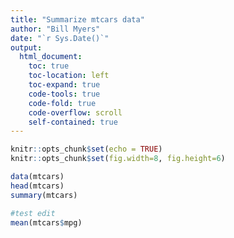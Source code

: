 ```yaml
---
title: "Summarize mtcars data"
author: "Bill Myers"
date: "`r Sys.Date()`"
output:
  html_document:
    toc: true
    toc-location: left
    toc-expand: true
    code-tools: true
    code-fold: true
    code-overflow: scroll
    self-contained: true
---
```



```r
knitr::opts_chunk$set(echo = TRUE)
knitr::opts_chunk$set(fig.width=8, fig.height=6)
```


```r
data(mtcars)
head(mtcars)
summary(mtcars)
```

```r
#test edit
mean(mtcars$mpg)
```



